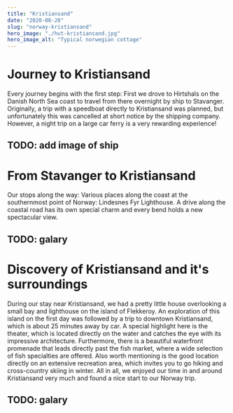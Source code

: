 ```yaml
---
title: "Kristiansand"
date: "2020-08-28"
slug: "norway-kristiansand"
hero_image: "./hut-kristiansand.jpg"
hero_image_alt: "Typical norwegian cottage"
---
```


# Journey to Kristiansand

Every journey begins with the first step: First we drove to Hirtshals on the Danish North Sea coast to travel from there overnight by ship to Stavanger. Originally, a trip with a speedboat directly to Kristiansand was planned, but unfortunately this was cancelled at short notice by the shipping company. However, a night trip on a large car ferry is a very rewarding experience!

## TODO: add image of ship

# From Stavanger to Kristiansand

Our stops along the way: Various places along the coast at the southernmost point of Norway: Lindesnes Fyr Lighthouse. A drive along the coastal road has its own special charm and every bend holds a new spectacular view.

## TODO: galary

# Discovery of Kristiansand and it's surroundings

During our stay near Kristiansand, we had a pretty little house overlooking a small bay and lighthouse on the island of Flekkeroy. An exploration of this island on the first day was followed by a trip to downtown Kristiansand, which is about 25 minutes away by car. A special highlight here is the theater, which is located directly on the water and catches the eye with its impressive architecture. Furthermore, there is a beautiful waterfront promenade that leads directly past the fish market, where a wide selection of fish specialties are offered. Also worth mentioning is the good location directly on an extensive recreation area, which invites you to go hiking and cross-country skiing in winter. All in all, we enjoyed our time in and around Kristiansand very much and found a nice start to our Norway trip.

## TODO: galary